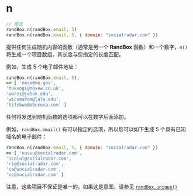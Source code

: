 # n

```js
// 用法
randBox.n(randBox.email, 5)
randBox.n(randBox.email, 5, { domain: "socialradar.com" })
```

提供任何生成随机内容的函数（通常是另一个 **RandBox** 函数）和一个数字，`n()` 将生成一个项目数组，其长度与您指定的长度匹配。

例如，生成 5 个电子邮件地址：

```js
randBox.n(randBox.email, 5);
=> [ 'nese@me.gov',
'tukvogi@novew.co.uk',
'worzi@jotok.edu',
'wicumafom@lalu.edu',
'hifebwo@abecusa.com' ]
```

任何将发送到随机函数的选项都可以在数字后面添加。

例如，`randBox.email()` 有可以指定的选项，所以您可以如下生成 5 个具有已知域名的电子邮件：

```js
randBox.n(randBox.email, 5, { domain: "socialradar.com" })
=> [ 'nuvvu@socialradar.com',
'icolul@socialradar.com',
'rig@socialradar.com',
'ca@socialradar.com',
'uc@socialradar.com' ]
```

注意，这些项目不保证是唯一的。如果这是意图，请参见 [`randBox.unique()`](http://randbox.com/#unique)

